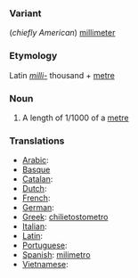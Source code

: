 ===Variant===
(''chiefly American'') [[millimeter]]
===Etymology===
Latin ''[[milli-]]'' thousand + [[metre]]
===Noun===
#A length of 1/1000 of a [[metre]]
===Translations===

*[[Arabic]]:
*[[Basque]]
*[[Catalan]]:
*[[Dutch]]:
*[[French]]:
*[[German]]:
*[[Greek]]: [[chilietostometro]]
*[[Italian]]:
*[[Latin]]:
*[[Portuguese]]:
*[[Spanish]]: [[milimetro]]
*[[Vietnamese]]: